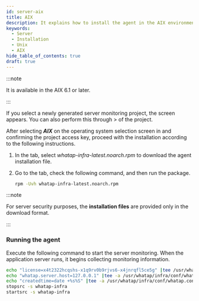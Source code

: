 ```yaml
---
id: server-aix
title: AIX
description: It explains how to install the agent in the AIX environment.
keywords:
  - Server
  - Installation
  - Unix
  - AIX
hide_table_of_contents: true
draft: true
---
```


:::note 

It is available in the AIX 6.1 or later.

:::

If you select a newly generated server monitoring project, the <Cmdname sid="side_agentInstall" className="uitext" /> screen appears. You can also perform this through <Cmdname sid="side_management" className="uitext" /> &gt; <Cmdname sid="side_agentInstall" className="uitext" /> of the project.

<ImgLang img='server-install-unx-aix.png' desc='Server monitoring AIX'/>

After selecting ***AIX*** on the operating system selection screen in <Cmdname sid="side_agentInstall" className="uitext" /> and confirming the project access key, proceed with the installation according to the following instructions.

1. In the <Cmdname sid="TTL07853" className="uitext" /> tab, select *whatap-infra-latest.noarch.rpm* to download the agent installation file.

2. Go to the <Cmdname sid="server_installAgent_aix_runSetup" className="uitext" /> tab, check the following command, and then run the package.

   ```bash
   rpm -Uvh whatap-infra-latest.noarch.rpm
   ```

:::note 

For server security purposes, the **installation files** are provided only in the download format.

:::

### Running the agent

Execute the following command to start the server monitoring. When the application server runs, it begins collecting monitoring information. 

```bash
echo "license=x4t2322hcqshs-x1q9rv0b9rjvs6-x4jnrqfl5ce5g" |tee /usr/whatap/infra/conf/whatap.conf
echo "whatap.server.host=127.0.0.1" |tee -a /usr/whatap/infra/conf/whatap.conf
echo "createdtime=date +%s%S" |tee -a /usr/whatap/infra/conf/whatap.conf
stopsrc -s whatap-infra
startsrc -s whatap-infra
```

